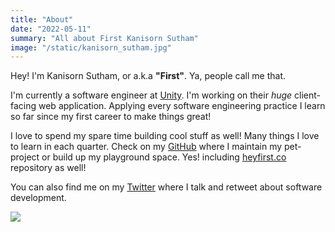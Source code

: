 ```yaml
---
title: "About"
date: "2022-05-11"
summary: "All about First Kanisorn Sutham"
image: "/static/kanisorn_sutham.jpg"
---
```


Hey! I'm Kanisorn Sutham, or a.k.a **"First"**. Ya, people call me that.

I'm currently a software engineer at [Unity](https://unity.com). I'm working on their _huge_ client-facing web application. Applying every software engineering practice I learn so far since my first career to make things great!

I love to spend my spare time building cool stuff as well! Many things I love to learn in each quarter. Check on my [GitHub](https://github.com/heyfirst) where I maintain my pet-project or build up my playground space. Yes! including [heyfirst.co](https://github.com/heyfirst/heyfirst.co/) repository as well!

You can also find me on my [Twitter](https://twitter.com/heyfirst_) where I talk and retweet about software development.

<Image src="/static/kanisorn_sutham.jpg" height={670} width={1000} priority />
